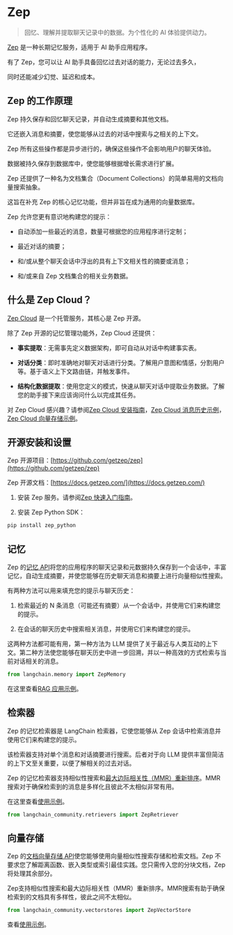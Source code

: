 # Zep

> 回忆、理解并提取聊天记录中的数据。为个性化的 AI 体验提供动力。

[Zep](https://www.getzep.com) 是一种长期记忆服务，适用于 AI 助手应用程序。

有了 Zep，您可以让 AI 助手具备回忆过去对话的能力，无论过去多久，

同时还能减少幻觉、延迟和成本。

## Zep 的工作原理

Zep 持久保存和回忆聊天记录，并自动生成摘要和其他文档。

它还嵌入消息和摘要，使您能够从过去的对话中搜索与之相关的上下文。

Zep 所有这些操作都是异步进行的，确保这些操作不会影响用户的聊天体验。

数据被持久保存到数据库中，使您能够根据增长需求进行扩展。

Zep 还提供了一种名为文档集合（Document Collections）的简单易用的文档向量搜索抽象。

这旨在补充 Zep 的核心记忆功能，但并非旨在成为通用的向量数据库。

Zep 允许您更有意识地构建您的提示：

- 自动添加一些最近的消息，数量可根据您的应用程序进行定制；

- 最近对话的摘要；

- 和/或从整个聊天会话中浮出的具有上下文相关性的摘要或消息；

- 和/或来自 Zep 文档集合的相关业务数据。

## 什么是 Zep Cloud？

[Zep Cloud](https://www.getzep.com) 是一个托管服务，其核心是 Zep 开源。

除了 Zep 开源的记忆管理功能外，Zep Cloud 还提供：

- **事实提取**：无需事先定义数据架构，即可自动从对话中构建事实表。

- **对话分类**：即时准确地对聊天对话进行分类。了解用户意图和情感，分割用户等。基于语义上下文路由链，并触发事件。

- **结构化数据提取**：使用您定义的模式，快速从聊天对话中提取业务数据。了解您的助手接下来应该询问什么以完成其任务。

对 Zep Cloud 感兴趣？请参阅[Zep Cloud 安装指南](https://help.getzep.com/sdks)，[Zep Cloud 消息历史示例](https://help.getzep.com/langchain/examples/messagehistory-example)，[Zep Cloud 向量存储示例](https://help.getzep.com/langchain/examples/vectorstore-example)。

## 开源安装和设置

Zep 开源项目：[https://github.com/getzep/zep](https://github.com/getzep/zep)

Zep 开源文档：[https://docs.getzep.com/](https://docs.getzep.com/)

1. 安装 Zep 服务。请参阅[Zep 快速入门指南](https://docs.getzep.com/deployment/quickstart/)。

2. 安装 Zep Python SDK：

```bash
pip install zep_python
```

## 记忆

Zep 的[记忆 API](https://docs.getzep.com/sdk/chat_history/)将您的应用程序的聊天记录和元数据持久保存到一个会话中，丰富记忆，自动生成摘要，并使您能够在历史聊天消息和摘要上进行向量相似性搜索。

有两种方法可以用来填充您的提示与聊天历史：

1. 检索最近的 N 条消息（可能还有摘要）从一个会话中，并使用它们来构建您的提示。

2. 在会话的聊天历史中搜索相关消息，并使用它们来构建您的提示。

这两种方法都可能有用，第一种方法为 LLM 提供了关于最近与人类互动的上下文。第二种方法使您能够在聊天历史中进一步回溯，并以一种高效的方式检索与当前对话相关的消息。

```python
from langchain.memory import ZepMemory
```

在这里查看[RAG 应用示例](/docs/integrations/memory/zep_memory)。

## 检索器

Zep 的记忆检索器是 LangChain 检索器，它使您能够从 Zep 会话中检索消息并使用它们来构建您的提示。

该检索器支持对单个消息和对话摘要进行搜索。后者对于向 LLM 提供丰富但简洁的上下文至关重要，以便了解相关的过去对话。

Zep 的记忆检索器支持相似性搜索和[最大边际相关性（MMR）重新排序](https://docs.getzep.com/sdk/search_query/)。MMR 搜索对于确保检索到的消息是多样化且彼此不太相似非常有用。

在这里查看[使用示例](/docs/integrations/retrievers/zep_memorystore)。

```python
from langchain_community.retrievers import ZepRetriever
```

## 向量存储

Zep 的[文档向量存储 API](https://docs.getzep.com/sdk/documents/)使您能够使用向量相似性搜索存储和检索文档。Zep 不要求您了解距离函数、嵌入类型或索引最佳实践。您只需传入您的分块文档，Zep 将处理其余部分。

Zep支持相似性搜索和最大边际相关性（MMR）重新排序。MMR搜索有助于确保检索到的文档具有多样性，彼此之间不太相似。

```python
from langchain_community.vectorstores import ZepVectorStore
```

查看[使用示例](/docs/integrations/vectorstores/zep)。